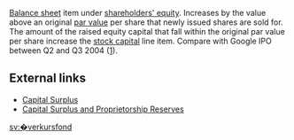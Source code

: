 [[Balance sheet]] item under [[shareholders' equity]]. Increases by the value above an original [[par value]] per share that newly issued shares are sold for. The amount of the raised equity capital that fall within the original par value per share increase the [[stock capital]] line item. Compare with Google IPO between Q2 and Q3 2004 ([http://finance.yahoo.com/q/bs?s=goog]).

==External links==
*[http://www.investopedia.com/terms/c/capitalsurplus.asp Capital Surplus]
*[http://beginnersinvest.about.com/cs/investinglessons/l/blles3capsurres.htm Capital Surplus and Proprietorship Reserves]

[[sv:�verkursfond]]